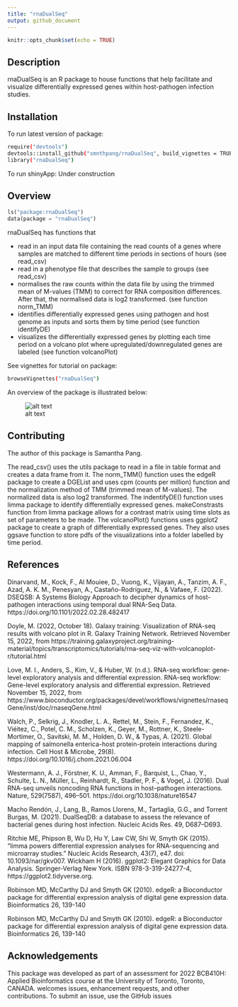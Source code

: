 ```yaml
---
title: "rnaDualSeq"
output: github_document
---
```


```r
knitr::opts_chunk$set(echo = TRUE)
```

## Description

rnaDualSeq is an R package to house functions that help facilitate and visualize differentially expressed genes within host-pathogen infection studies. 

## Installation

To run latest version of package:

```bash
require("devtools")
devtools::install_github("smnthpang/rnaDualSeq", build_vignettes = TRUE)
library("rnaDualSeq")
```
To run shinyApp: Under construction

## Overview

```python
ls("package:rnaDualSeq")
data(package = "rnaDualSeq")
```

rnaDualSeq has functions that

- read in an input data file containing the read counts of a genes where samples are matched to different time periods in sections of hours (see read_csv)
- read in a phenotype file that describes the sample to groups (see read_csv)
- normalises the raw counts within the data file by using the trimmed mean of M-values (TMM) to correct for RNA composition differences. After that, the normalised data is log2 transformed. (see function norm_TMM)
- identifies differentially expressed genes using pathogen and host genome as inputs and sorts them by time period (see function identifyDE)
- visualizes the differentially expressed genes by plotting each time period on a volcano plot where upregulated/downregulated genes are labeled (see function volcanoPlot)

See vignettes for tutorial on package:
```bash
browseVignettes("rnaDualSeq")
```
An overview of the package is illustrated below:

![alt text](README_files/figure-gfm/workflow.png)

## Contributing
The author of this package is Samantha Pang. 

The read_csv() uses the utils package to read in a file in table format and creates a data frame from it. The norm_TMM() function uses the edgeR package to create a DGEList and uses cpm (counts per million) function and the normalization method of TMM (trimmed mean of M-values). The normalized data is also log2 transformed. The indentifyDE() function uses limma package to identify differentially expressed genes. makeConstrasts function from limma package allows for a contrast matrix using time slots as set of parameters to be made. The volcanoPlot() functions uses ggplot2 package to create a graph of differentially expressed genes. They also uses ggsave function to store pdfs of the visualizations into a folder labelled by time period. 


## References 

Dinarvand, M., Kock, F., Al Mouiee, D., Vuong, K., Vijayan, A., Tanzim, A. F., Azad, A. K. M., Penesyan, A., Castaño-Rodríguez, N., &amp; Vafaee, F. (2022). DSEQSB: A Systems Biology Approach to decipher dynamics of host-pathogen interactions using temporal dual RNA-Seq Data. https://doi.org/10.1101/2022.02.28.482417 

Doyle, M. (2022, October 18). Galaxy training: Visualization of RNA-seq results with volcano plot in R. Galaxy Training Network. Retrieved November 15, 2022, from https://training.galaxyproject.org/training-material/topics/transcriptomics/tutorials/rna-seq-viz-with-volcanoplot-r/tutorial.html 

Love, M. I., Anders, S., Kim, V., &amp; Huber, W. (n.d.). RNA-seq workflow: gene-level exploratory analysis and differential expression. RNA-seq workflow: Gene-level exploratory analysis and differential expression. Retrieved November 15, 2022, from https://www.bioconductor.org/packages/devel/workflows/vignettes/rnaseqGene/inst/doc/rnaseqGene.html 

Walch, P., Selkrig, J., Knodler, L. A., Rettel, M., Stein, F., Fernandez, K., Viéitez, C., Potel, C. M., Scholzen, K., Geyer, M., Rottner, K., Steele-Mortimer, O., Savitski, M. M., Holden, D. W., &amp; Typas, A. (2021). Global mapping of salmonella enterica-host protein-protein interactions during infection. Cell Host &amp; Microbe, 29(8). https://doi.org/10.1016/j.chom.2021.06.004 

Westermann, A. J., Förstner, K. U., Amman, F., Barquist, L., Chao, Y., Schulte, L. N., Müller, L., Reinhardt, R., Stadler, P. F., &amp; Vogel, J. (2016). Dual RNA-seq unveils noncoding RNA functions in host–pathogen interactions. Nature, 529(7587), 496–501. https://doi.org/10.1038/nature16547 

Macho Rendón, J., Lang, B., Ramos Llorens, M., Tartaglia, G.G., and Torrent Burgas, M. (2021). DualSeqDB: a database to assess the relevance of bacterial genes during host infection. Nucleic Acids Res. 49, D687–D693.

Ritchie ME, Phipson B, Wu D, Hu Y, Law CW, Shi W, Smyth GK (2015). “limma powers differential expression analyses for RNA-sequencing and microarray studies.” Nucleic Acids Research, 43(7), e47. doi: 10.1093/nar/gkv007.
Wickham H (2016). ggplot2: Elegant Graphics for Data Analysis. Springer-Verlag New York. ISBN 978-3-319-24277-4, https://ggplot2.tidyverse.org.

Robinson MD, McCarthy DJ and Smyth GK (2010). edgeR: a
  Bioconductor package for differential expression analysis of
  digital gene expression data. Bioinformatics 26, 139-140
  
Robinson MD, McCarthy DJ and Smyth GK (2010). edgeR: a
  Bioconductor package for differential expression analysis of
  digital gene expression data. Bioinformatics 26, 139-140

## Acknowledgements 
This package was developed as part of an assessment for 2022
BCB410H: Applied Bioinformatics course at the University of
Toronto, Toronto, CANADA. <PackageName>welcomes issues,
enhancement requests, and other contributions. To submit an issue,
use the GitHub issues
